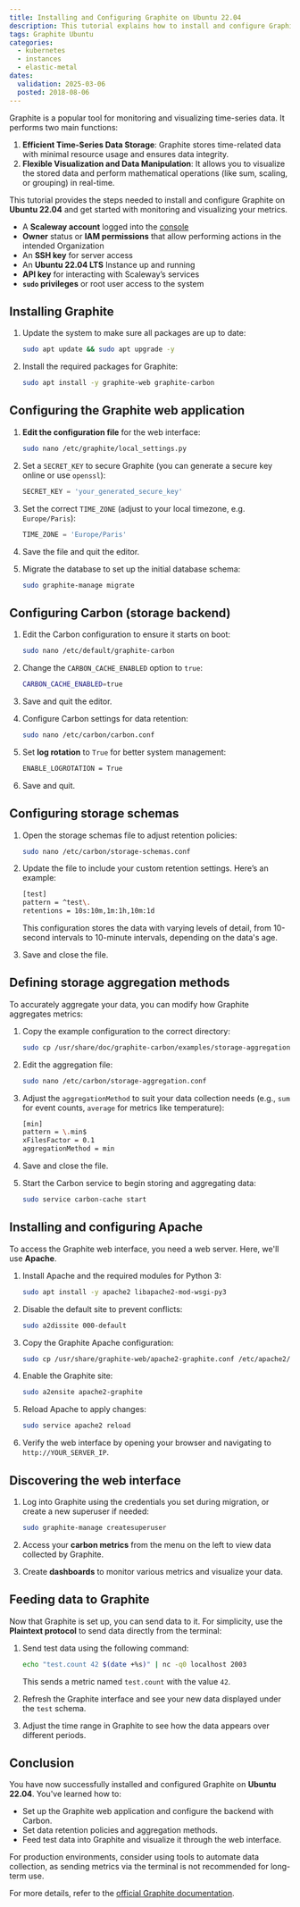 ```yaml
---
title: Installing and Configuring Graphite on Ubuntu 22.04
description: This tutorial explains how to install and configure Graphite on Ubuntu 22.04
tags: Graphite Ubuntu
categories:
  - kubernetes
  - instances
  - elastic-metal
dates:
  validation: 2025-03-06
  posted: 2018-08-06
---
```



Graphite is a popular tool for monitoring and visualizing time-series data. It performs two main functions:

1. **Efficient Time-Series Data Storage**: Graphite stores time-related data with minimal resource usage and ensures data integrity.
2. **Flexible Visualization and Data Manipulation**: It allows you to visualize the stored data and perform mathematical operations (like sum, scaling, or grouping) in real-time.

This tutorial provides the steps needed to install and configure Graphite on **Ubuntu 22.04** and get started with monitoring and visualizing your metrics.

<Requirements />

- A **Scaleway account** logged into the [console](https://console.scaleway.com)
- **Owner** status or **IAM permissions** that allow performing actions in the intended Organization
- An **SSH key** for server access
- An **Ubuntu 22.04 LTS** Instance up and running
- **API key** for interacting with Scaleway’s services
- **`sudo` privileges** or root user access to the system

## Installing Graphite

1. Update the system to make sure all packages are up to date:
    ```bash
    sudo apt update && sudo apt upgrade -y
    ```

2. Install the required packages for Graphite:
    ```bash
    sudo apt install -y graphite-web graphite-carbon
    ```

## Configuring the Graphite web application

1. **Edit the configuration file** for the web interface:
    ```bash
    sudo nano /etc/graphite/local_settings.py
    ```

2. Set a `SECRET_KEY` to secure Graphite (you can generate a secure key online or use `openssl`):
    ```python
    SECRET_KEY = 'your_generated_secure_key'
    ```

3. Set the correct `TIME_ZONE` (adjust to your local timezone, e.g. `Europe/Paris`):
    ```python
    TIME_ZONE = 'Europe/Paris'
    ```

4. Save the file and quit the editor.

5. Migrate the database to set up the initial database schema:
    ```bash
    sudo graphite-manage migrate
    ```

## Configuring Carbon (storage backend)

1. Edit the Carbon configuration to ensure it starts on boot:
    ```bash
    sudo nano /etc/default/graphite-carbon
    ```

2. Change the `CARBON_CACHE_ENABLED` option to `true`:
    ```bash
    CARBON_CACHE_ENABLED=true
    ```

3. Save and quit the editor.

4. Configure Carbon settings for data retention:
    ```bash
    sudo nano /etc/carbon/carbon.conf
    ```

5. Set **log rotation** to `True` for better system management:
    ```bash
    ENABLE_LOGROTATION = True
    ```

6. Save and quit.

## Configuring storage schemas

1. Open the storage schemas file to adjust retention policies:
    ```bash
    sudo nano /etc/carbon/storage-schemas.conf
    ```

2. Update the file to include your custom retention settings. Here’s an example:
    ```bash
    [test]
    pattern = ^test\.
    retentions = 10s:10m,1m:1h,10m:1d
    ```

    This configuration stores the data with varying levels of detail, from 10-second intervals to 10-minute intervals, depending on the data's age.

3. Save and close the file.

## Defining storage aggregation methods

To accurately aggregate your data, you can modify how Graphite aggregates metrics:

1. Copy the example configuration to the correct directory:
    ```bash
    sudo cp /usr/share/doc/graphite-carbon/examples/storage-aggregation.conf.example /etc/carbon/storage-aggregation.conf
    ```

2. Edit the aggregation file:
    ```bash
    sudo nano /etc/carbon/storage-aggregation.conf
    ```

3. Adjust the `aggregationMethod` to suit your data collection needs (e.g., `sum` for event counts, `average` for metrics like temperature):
    ```bash
    [min]
    pattern = \.min$
    xFilesFactor = 0.1
    aggregationMethod = min
    ```

4. Save and close the file.

5. Start the Carbon service to begin storing and aggregating data:
    ```bash
    sudo service carbon-cache start
    ```

## Installing and configuring Apache

To access the Graphite web interface, you need a web server. Here, we'll use **Apache**.

1. Install Apache and the required modules for Python 3:
    ```bash
    sudo apt install -y apache2 libapache2-mod-wsgi-py3
    ```

2. Disable the default site to prevent conflicts:
    ```bash
    sudo a2dissite 000-default
    ```

3. Copy the Graphite Apache configuration:
    ```bash
    sudo cp /usr/share/graphite-web/apache2-graphite.conf /etc/apache2/sites-available/
    ```

4. Enable the Graphite site:
    ```bash
    sudo a2ensite apache2-graphite
    ```

5. Reload Apache to apply changes:
    ```bash
    sudo service apache2 reload
    ```

6. Verify the web interface by opening your browser and navigating to `http://YOUR_SERVER_IP`.

## Discovering the web interface

1. Log into Graphite using the credentials you set during migration, or create a new superuser if needed:
    ```bash
    sudo graphite-manage createsuperuser
    ```

2. Access your **carbon metrics** from the menu on the left to view data collected by Graphite.

3. Create **dashboards** to monitor various metrics and visualize your data.

## Feeding data to Graphite

Now that Graphite is set up, you can send data to it. For simplicity, use the **Plaintext protocol** to send data directly from the terminal:

1. Send test data using the following command:
    ```bash
    echo "test.count 42 $(date +%s)" | nc -q0 localhost 2003
    ```

    This sends a metric named `test.count` with the value `42`.

2. Refresh the Graphite interface and see your new data displayed under the `test` schema.

3. Adjust the time range in Graphite to see how the data appears over different periods.

## Conclusion

You have now successfully installed and configured Graphite on **Ubuntu 22.04**. You've learned how to:

- Set up the Graphite web application and configure the backend with Carbon.
- Set data retention policies and aggregation methods.
- Feed test data into Graphite and visualize it through the web interface.

For production environments, consider using tools to automate data collection, as sending metrics via the terminal is not recommended for long-term use.

For more details, refer to the [official Graphite documentation](https://graphite.readthedocs.io/en/latest/).